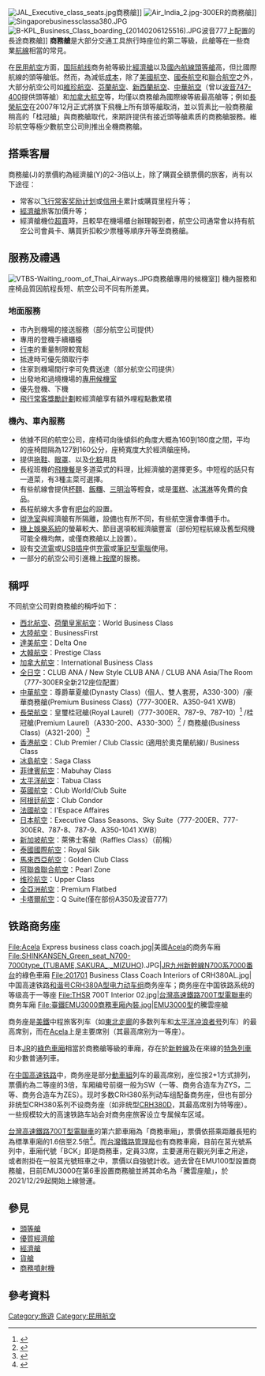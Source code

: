 {{noteTA
|1=zh-tw:阿聯酋航空;zh-cn:阿聯酋聯合航空;
}}
[[File:JAL_Executive_class_seats.jpg|thumb]]商務艙]] [[File:Air_India_2.jpg|thumb]]-300ER的商務艙]]
[[File:Singaporebusinessclassa380.JPG|thumb]]
[[File:B-KPL_Business_Class_boarding_(20140206125516).JPG|thumb]]波音777上配置的長途商務艙]]
'''商務艙'''是大部分交通工具旅行時座位的第二等級，此艙等在一些商業[[航線|航線]]相當的常見。

在[[民用航空|民用航空]]方面，[[国际航线|国际航线]]商务舱等級比[[經濟艙|經濟艙]]以及[[國內航線|國內航線]][[頭等艙|頭等艙]]高，但比國際航線的頭等艙低。然而，為減低[[成本|成本]]，除了[[美國航空|美國航空]]、[[國泰航空|國泰航空]]和[[聯合航空|聯合航空]]之外，大部分航空公司如[[維珍航空|維珍航空]]、[[芬蘭航空|芬蘭航空]]、[[新西蘭航空|新西蘭航空]]、[[中華航空|中華航空]]（曾以[[波音747-400|波音747-400]]提供頭等艙）和[[加拿大航空|加拿大航空]]等，均僅以商務艙為國際線等級最高艙等；例如[[長榮航空|長榮航空]]在2007年12月正式將旗下飛機上所有頭等艙取消，並以質素比一般商務艙稍高的「桂冠艙」與商務艙取代，來期許提供有接近頭等艙素质的商務艙服務。維珍航空等極少數航空公司則推出全機商務艙。

==搭乘客層==
商務艙(J)的票價約為經濟艙(Y)的2-3倍以上，除了購買全額票價的旅客，尚有以下途徑：
*常客以[[飞行常客奖励计划|飞行常客奖励计划]]或[[信用卡|信用卡]]累計或購買里程升等；
*[[經濟艙|經濟艙]]旅客加價升等；
*經濟艙機位[[超賣|超賣]]時，且較早在機場櫃台辦理報到者，航空公司通常會以持有航空公司會員卡、購買折扣較少票種等順序升等至商務艙。

==服務及禮遇==
[[File:VTBS-Waiting_room_of_Thai_Airways.JPG|right]]商務艙專用的候機室]]
機內服務和座椅品質因航程長短、航空公司不同有所差異。

===地面服務===
* 市內到機場的接送服務（部分航空公司提供）
* 專用的登機手續櫃檯
* [[行李|行李]]的重量制限較寬鬆
* 抵達時可優先領取行李
* 住家到機場間行李可免費送達（部分航空公司提供）
* 出發地和過境機場的[[機場貴賓室|專用候機室]]
* 優先登機、下機
* [[飛行常客獎勵計劃|飛行常客獎勵計劃]]較經濟艙享有額外哩程點數累積

===機內、車內服務===
* 依據不同的航空公司，座椅可向後傾斜的角度大概為160到180度之間，平均的座椅間隔為127到160公分，座椅寬度大於經濟艙座椅。
* 提供[[拖鞋|拖鞋]]、[[眼罩|眼罩]]、以及[[化粧|化粧]]用具
* 長程班機的[[飛機餐|飛機餐]]是多道菜式的料理，比經濟艙的選擇更多。中短程的話只有一道菜，有3種主菜可選擇。
* 有些航線會提供[[杯麵|杯麵]]、[[飯糰|飯糰]]、[[三明治|三明治]]等輕食，或是[[蛋糕|蛋糕]]、[[冰淇淋|冰淇淋]]等免費的食品。
* 長程航線大多會有[[吧台|吧台]]的設置。
* [[盥洗室|盥洗室]]與經濟艙有所隔離，設備也有所不同，有些航空還會準備手巾。
* [[機上娛樂|機上娛樂系統]]的螢幕較大、節目選項較經濟艙豐富（部份短程航線及舊型飛機可能全機均無，或僅商務艙以上設置）。
* 設有[[交流電|交流電]]或[[USB|USB]][[插座|插座]]供[[充電|充電]]或[[筆記型電腦|筆記型電腦]]使用。
*一部分的航空公司引進機上[[按摩|按摩]]的服務。

==稱呼==
不同航空公司對商務艙的稱呼如下：
* [[西北航空|西北航空]]、[[荷蘭皇家航空|荷蘭皇家航空]]：World Business Class
* [[大陸航空|大陸航空]]：BusinessFirst
* [[達美航空|達美航空]]：Delta One
* [[大韓航空|大韓航空]]：Prestige Class
* [[加拿大航空|加拿大航空]]：International Business Class
* [[全日空|全日空]]：CLUB ANA / New Style CLUB ANA / CLUB ANA Asia/The Room（777-300ER全新212座位配置）
* [[中華航空|中華航空]]：尊爵華夏艙(Dynasty Class)（個人、雙人套房，A330-300）/豪華商務艙(Premium Business Class)（777-300ER、A350-941 XWB）
* [[長榮航空|長榮航空]]：皇璽桂冠艙(Royal Laurel)（777-300ER、787-9、787-10）<ref>{{cite web |url=http://www.evaair.com/zh-tw/flying-with-us/our-cabin-classes/royal-laurel-class/onboard/ |title=皇璽桂冠艙 |accessdate=2013-12-20 |archiveurl=https://web.archive.org/web/20161119050427/http://www.evaair.com/zh-tw/flying-with-us/our-cabin-classes/royal-laurel-class/onboard/ |archivedate=2016-11-19 }}</ref> /桂冠艙(Premium Laurel)（A330-200、A330-300）<ref>{{cite web |url=http://www.evaair.com/zh-tw/flying-with-us/our-cabin-classes/premium-laurel-class/onboard/ |title=桂冠艙 |accessdate=2013-12-20 |archivedate=2016-11-19 |archiveurl=https://web.archive.org/web/20161119075008/http://www.evaair.com/zh-tw/flying-with-us/our-cabin-classes/premium-laurel-class/onboard/ }}</ref> / 商務艙(Business Class)（A321-200）<ref>{{cite web |url=http://www.evaair.com/zh-tw/flying-with-us/our-cabin-classes/super-business-class/onboard/ |title=超級商務艙 |accessdate=2013-12-20 |archivedate=2016-11-19 |archiveurl=https://web.archive.org/web/20161119075013/http://www.evaair.com/zh-tw/flying-with-us/our-cabin-classes/super-business-class/onboard/ }}</ref>
* [[香港航空|香港航空]]：Club Premier / Club Classic (適用於奧克蘭航線)/ Business Class
* [[冰島航空|冰島航空]]：Saga Class
* [[菲律賓航空|菲律賓航空]]：Mabuhay Class
* [[Air_Pacific|太平洋航空]]：Tabua Class
* [[英國航空|英國航空]]：Club World/Club Suite
* [[阿根廷航空|阿根廷航空]]：Club Condor
* [[法國航空|法國航空]]：l'Espace Affaires
* [[日本航空|日本航空]]：Executive Class Seasons、Sky Suite（777-200ER、777-300ER、787-8、787-9、A350-1041 XWB）
* [[新加坡航空|新加坡航空]]：萊佛士客艙（Raffles Class）（前稱）
* [[泰國國際航空|泰國國際航空]]：Royal Silk
* [[馬來西亞航空|馬來西亞航空]]：Golden Club Class
* [[阿聯酋聯合航空|阿聯酋聯合航空]]：Pearl Zone
* [[维珍航空|维珍航空]]：Upper Class
* [[全亞洲航空|全亞洲航空]]：Premium Flatbed
* [[卡塔爾航空|卡塔爾航空]]：Q Suite(僅在部份A350及波音777)

==铁路商务座==
<gallery>
File:Acela Express business class coach.jpg|美國[[Acela|Acela]]的商务车廂
File:SHINKANSEN_Green_seat_N700-7000type_(TUBAME,SAKURA_,_MIZUHO).JPG|[[JR九州|JR九州]][[N700|新幹線N700系7000番台]]的綠色車廂
File:201701 Business Class Coach Interiors of CRH380AL.jpg|中国高速铁路[[和谐号CRH380A型电力动车组|和谐号CRH380A型电力动车组]]商务座车；商务座在中国铁路系统的等级高于一等座
File:THSR 700T Interior 02.jpg|[[台灣高速鐵路700T型電聯車|台灣高速鐵路700T型電聯車]]的商务车廂
File:臺鐵EMU3000商務車廂內裝.jpg|[[EMU3000型|EMU3000型]]的騰雲座艙
</gallery>

商务座是[[美鐵|美鐵]]中程旅客列车（如[[東北走廊|東北走廊]]的多数列车和[[太平洋冲浪者号|太平洋冲浪者号]]列车）的最高席别，而在[[Acela|Acela]]上是主要席别（其最高席别为一等座）。

日本[[JR|JR]]的[[綠色車廂|綠色車廂]]相當於商務艙等級的車廂，存在於[[新幹線|新幹線]]及在來線的[[特急列車|特急列車]]和少數普通列車。

在[[中国高速铁路|中国高速铁路]]中，商务座是部分[[動車組|動車組]]列车的最高席别，座位按2+1方式排列，票價約為二等座的3倍，车厢编号前缀一般为SW（一等、商务合造车为ZYS，二等、商务合造车为ZES）。现时多数CRH380系列动车组配备商务座，但也有部分非统型CRH380系列不设商务座（如非统型[[和谐号CRH380D型电力动车组|CRH380D]]，其最高席别为特等座）。一些规模较大的高速铁路车站会对商务座旅客设立专属候车区域。

[[台灣高速鐵路|台灣高速鐵路]][[台灣高速鐵路700T型電聯車|700T型電聯車]]的第六節車廂為「商務車廂」，票價依搭乘距離長短約為標準車廂的1.6倍至2.5倍<ref>{{cite web |url=https://www.thsrc.com.tw/ArticleContent/52ffe06e-3e38-4352-8170-93a768905dbd#tab-06 |title=車廂介紹 |accessdate=2013-12-20 |archivedate=2020-09-24 |archiveurl=https://web.archive.org/web/20211115191721/https://www.thsrc.com.tw/ArticleContent/52ffe06e-3e38-4352-8170-93a768905dbd#tab-06 |deadurl=no }}</ref>。而[[台灣鐵路管理局|台灣鐵路管理局]]也有商務車廂，目前在莒光號系列中，車廂代號「BCK」即是商務車，定員33席，主要運用在觀光列車之用途，或者附掛在一般莒光號班車之中，票價以自強號計收。過去曾在EMU100型設置商務艙，目前EMU3000在第6車設置商務艙並將其命名為「騰雲座艙」，於2021/12/29起開始上線營運。

== 參見 ==
* [[頭等艙|頭等艙]]
* [[優質經濟艙|優質經濟艙]]
* [[經濟艙|經濟艙]]
* [[貨艙|貨艙]]
* [[商務噴射機|商務噴射機]]

==參考資料==
{{reflist}}

{{商業空中旅行}}
[[Category:旅遊|Category:旅遊]]
[[Category:民用航空|Category:民用航空]]